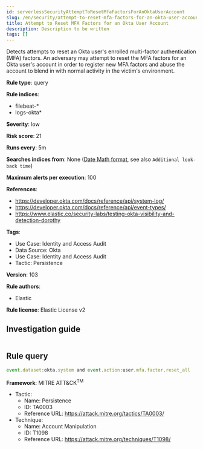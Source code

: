 ```yaml
---
id: serverlessSecurityAttemptToResetMfaFactorsForAnOktaUserAccount
slug: /en/security/attempt-to-reset-mfa-factors-for-an-okta-user-account
title: Attempt to Reset MFA Factors for an Okta User Account
description: Description to be written
tags: []
---
```


<div id="attempt-to-reset-mfa-factors-for-an-okta-user-account"></div>

Detects attempts to reset an Okta user's enrolled multi-factor authentication (MFA) factors. An adversary may attempt to reset the MFA factors for an Okta user's account in order to register new MFA factors and abuse the account to blend in with normal activity in the victim's environment.

**Rule type**: query

**Rule indices**: 

* filebeat-*
* logs-okta*

**Severity**: low

**Risk score**: 21

**Runs every**: 5m

**Searches indices from**: None ([Date Math format](((ref))/common-options.html#date-math), see also <DocLink id="serverlessSecurityRulesUiCreate" section="set-the-rules-schedule">`Additional look-back time`</DocLink>)

**Maximum alerts per execution**: 100

**References**: 

* https://developer.okta.com/docs/reference/api/system-log/
* https://developer.okta.com/docs/reference/api/event-types/
* https://www.elastic.co/security-labs/testing-okta-visibility-and-detection-dorothy

**Tags**: 

* Use Case: Identity and Access Audit
* Data Source: Okta
* Use Case: Identity and Access Audit
* Tactic: Persistence

**Version**: 103

**Rule authors**: 

* Elastic

**Rule license**: Elastic License v2

## Investigation guide

```markdown

```

## Rule query

```js
event.dataset:okta.system and event.action:user.mfa.factor.reset_all

```

**Framework**: MITRE ATT&CK<sup>TM</sup>

* Tactic:
    * Name: Persistence
    * ID: TA0003
    * Reference URL: https://attack.mitre.org/tactics/TA0003/
* Technique:
    * Name: Account Manipulation
    * ID: T1098
    * Reference URL: https://attack.mitre.org/techniques/T1098/

